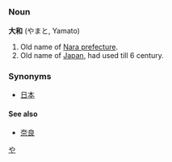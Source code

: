 == {{ja}} ==
[[Category:Japanese language|や]]
=== Noun ===
'''大和''' (やまと, Yamato)

# Old name of [[Nara prefecture]].
# Old name of [[Japan]], had used till 6 century.

=== Synonyms ===
*[[日本]]
====See also====
*[[奈良]]